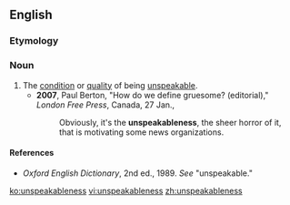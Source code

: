 ==English==

===Etymology===
{{suffix|en|unspeakable|ness}}

===Noun===
{{en-noun|-}}

# The [[condition]] or [[quality]] of being [[unspeakable]].
#* '''2007''', Paul Berton, "How do we define gruesome? (editorial)," ''London Free Press'', Canada, 27 Jan.,
#*: Obviously, it's the '''unspeakableness''', the sheer horror of it, that is motivating some news organizations.

====References====
* ''Oxford English Dictionary'', 2nd ed., 1989. ''See'' "unspeakable."

[[ko:unspeakableness]]
[[vi:unspeakableness]]
[[zh:unspeakableness]]
